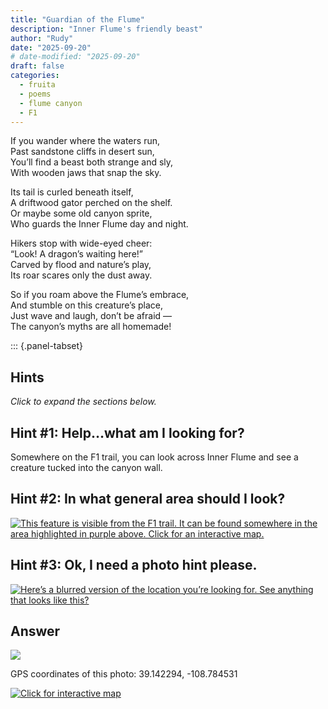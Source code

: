 ```yaml
---
title: "Guardian of the Flume"
description: "Inner Flume's friendly beast"
author: "Rudy"
date: "2025-09-20"
# date-modified: "2025-09-20"
draft: false
categories:
  - fruita
  - poems
  - flume canyon
  - F1
---
```


If you wander where the waters run,  
Past sandstone cliffs in desert sun,  
You’ll find a beast both strange and sly,  
With wooden jaws that snap the sky.  

Its tail is curled beneath itself,  
A driftwood gator perched on the shelf.  
Or maybe some old canyon sprite,  
Who guards the Inner Flume day and night.  

Hikers stop with wide-eyed cheer:  
“Look! A dragon’s waiting here!”  
Carved by flood and nature’s play,  
Its roar scares only the dust away.  

So if you roam above the Flume’s embrace,  
And stumble on this creature’s place,  
Just wave and laugh, don’t be afraid —  
The canyon’s myths are all homemade!



::: {.panel-tabset}

## Hints
*Click to expand the sections below.*  

::: {.callout-tip collapse="true"}
## Hint #1: Help...what am I looking for?

Somewhere on the F1 trail, you can look across Inner Flume and see a creature tucked into the canyon wall.
:::

::: {.callout-tip collapse="true"}
## Hint #2: In what general area should I look?

[![This feature is visible from the F1 trail. It can be found somewhere in the area highlighted in purple above. Click for an interactive map.](images/f1_guardian_map_hint.png)](https://www.openstreetmap.org/directions?engine=fossgis_osrm_foot&route=39.141395%2C-108.785441%3B39.142959%2C-108.784003#map=16/39.14547/-108.78106&layers=P)

:::

::: {.callout-tip collapse="true"}
## Hint #3: Ok, I need a photo hint please.

[![Here's a blurred version of the location you're looking for. See anything that looks like this?](images/f1_guardian_answer.jpg){.img-blur2}](images/f1_guardian_answer.jpg){.img-blur2}


:::

## Answer

::: {.callout-tip appearance="minimal" collapse="false"}
[![](images/f1_guardian_answer_annotated.jpg)](images/f1_guardian_answer_annotated.jpg)

GPS coordinates of this photo: 39.142294, -108.784531  

[![Click for interactive map](images/f1_guardian_map.png)](https://www.openstreetmap.org/?mlat=39.142294&mlon=-108.784531&zoom=19)

:::
